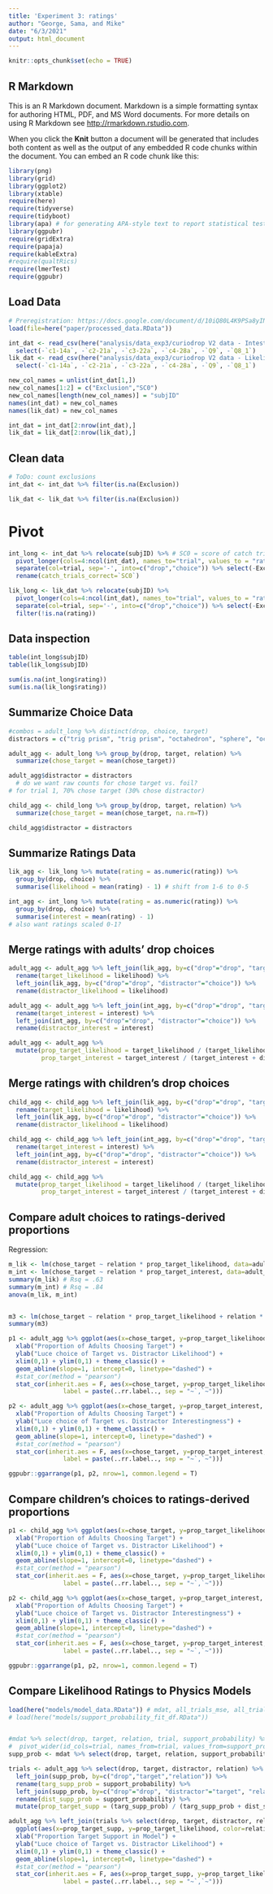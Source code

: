 ```yaml
---
title: 'Experiment 3: ratings'
author: "George, Sama, and Mike"
date: "6/3/2021"
output: html_document
---
```


```r
knitr::opts_chunk$set(echo = TRUE)
```

## R Markdown

This is an R Markdown document. Markdown is a simple formatting syntax for authoring HTML, PDF, and MS Word documents. For more details on using R Markdown see <http://rmarkdown.rstudio.com>.

When you click the **Knit** button a document will be generated that includes both content as well as the output of any embedded R code chunks within the document. You can embed an R code chunk like this:

```r
library(png)
library(grid)
library(ggplot2)
library(xtable)
require(here)
require(tidyverse)
require(tidyboot)
library(apa) # for generating APA-style text to report statistical tests
library(ggpubr)
require(gridExtra)
require(papaja)
require(kableExtra)
#require(qualtRics)
require(lmerTest)
require(ggpubr)
```

## Load Data

```r
# Preregistration: https://docs.google.com/document/d/10iQ80L4K9PSa8yINPcjURj7xl10hXxzFHqtsS3DnsII/edit
load(file=here("paper/processed_data.RData")) 

int_dat <- read_csv(here("analysis/data_exp3/curiodrop V2 data - Intestingness.csv")) %>% 
  select(-`c1-14a`, -`c2-21a`, -`c3-22a`, -`c4-28a`, -`Q9`, -`Q8_1`)
lik_dat <- read_csv(here("analysis/data_exp3/curiodrop V2 data - Likelihood.csv")) %>%
  select(-`c1-14a`, -`c2-21a`, -`c3-22a`, -`c4-28a`, -`Q9`, -`Q8_1`)

new_col_names = unlist(int_dat[1,])
new_col_names[1:2] = c("Exclusion","SC0")
new_col_names[length(new_col_names)] = "subjID"
names(int_dat) = new_col_names
names(lik_dat) = new_col_names

int_dat = int_dat[2:nrow(int_dat),]
lik_dat = lik_dat[2:nrow(lik_dat),]
```

## Clean data

```r
# ToDo: count exclusions
int_dat <- int_dat %>% filter(is.na(Exclusion))

lik_dat <- lik_dat %>% filter(is.na(Exclusion))
```

# Pivot

```r
int_long <- int_dat %>% relocate(subjID) %>% # SC0 = score of catch trials
  pivot_longer(cols=4:ncol(int_dat), names_to="trial", values_to = "rating") %>%
  separate(col=trial, sep='-', into=c("drop","choice")) %>% select(-Exclusion) %>%
  rename(catch_trials_correct=`SC0`)

lik_long <- lik_dat %>% relocate(subjID) %>%
  pivot_longer(cols=4:ncol(int_dat), names_to="trial", values_to = "rating") %>%
  separate(col=trial, sep='-', into=c("drop","choice")) %>% select(-Exclusion) %>%
  filter(!is.na(rating))
```

## Data inspection

```r
table(int_long$subjID)
table(lik_long$subjID)

sum(is.na(int_long$rating))
sum(is.na(lik_long$rating))

```

## Summarize Choice Data

```r
#combos = adult_long %>% distinct(drop, choice, target)
distractors = c("trig prism", "trig prism", "octahedron", "sphere", "octahedron", "pyramid", "pyramid", "sphere", "sphere", "pyramid", "octahedron", "dumbbell", "dumbbell", "sphere", "pentagon", "cone", "octahedron", "dumbbell", "dumbbell", "cone")

adult_agg <- adult_long %>% group_by(drop, target, relation) %>%
  summarize(chose_target = mean(chose_target))

adult_agg$distractor = distractors
  # do we want raw counts for chose target vs. foil?
# for trial 1, 70% chose target (30% chose distractor)

child_agg <- child_long %>% group_by(drop, target, relation) %>%
  summarize(chose_target = mean(chose_target, na.rm=T)) 

child_agg$distractor = distractors
```

## Summarize Ratings Data

```r
lik_agg <- lik_long %>% mutate(rating = as.numeric(rating)) %>%
  group_by(drop, choice) %>%
  summarise(likelihood = mean(rating) - 1) # shift from 1-6 to 0-5

int_agg <- int_long %>% mutate(rating = as.numeric(rating)) %>%
  group_by(drop, choice) %>%
  summarise(interest = mean(rating) - 1) 
# also want ratings scaled 0-1?
```

## Merge ratings with adults' drop choices

```r
adult_agg <- adult_agg %>% left_join(lik_agg, by=c("drop"="drop", "target"="choice")) %>%
  rename(target_likelihood = likelihood) %>%
  left_join(lik_agg, by=c("drop"="drop", "distractor"="choice")) %>%
  rename(distractor_likelihood = likelihood)

adult_agg <- adult_agg %>% left_join(int_agg, by=c("drop"="drop", "target"="choice")) %>%
  rename(target_interest = interest) %>%
  left_join(int_agg, by=c("drop"="drop", "distractor"="choice")) %>%
  rename(distractor_interest = interest)

adult_agg <- adult_agg %>% 
  mutate(prop_target_likelihood = target_likelihood / (target_likelihood + distractor_likelihood),
         prop_target_interest = target_interest / (target_interest + distractor_interest))
```


## Merge ratings with children's drop choices

```r
child_agg <- child_agg %>% left_join(lik_agg, by=c("drop"="drop", "target"="choice")) %>%
  rename(target_likelihood = likelihood) %>%
  left_join(lik_agg, by=c("drop"="drop", "distractor"="choice")) %>%
  rename(distractor_likelihood = likelihood)

child_agg <- child_agg %>% left_join(int_agg, by=c("drop"="drop", "target"="choice")) %>%
  rename(target_interest = interest) %>%
  left_join(int_agg, by=c("drop"="drop", "distractor"="choice")) %>%
  rename(distractor_interest = interest)

child_agg <- child_agg %>% 
  mutate(prop_target_likelihood = target_likelihood / (target_likelihood + distractor_likelihood),
         prop_target_interest = target_interest / (target_interest + distractor_interest))
```


## Compare adult choices to ratings-derived proportions

Regression:

```r
m_lik <- lm(chose_target ~ relation * prop_target_likelihood, data=adult_agg)
m_int <- lm(chose_target ~ relation * prop_target_interest, data=adult_agg)
summary(m_lik) # Rsq = .63
summary(m_int) # Rsq = .84
anova(m_lik, m_int)


m3 <- lm(chose_target ~ relation * prop_target_likelihood + relation * prop_target_interest, data=adult_agg)
summary(m3)
```


```r
p1 <- adult_agg %>% ggplot(aes(x=chose_target, y=prop_target_likelihood, color=relation)) + geom_point() +
  xlab("Proportion of Adults Choosing Target") +
  ylab("Luce choice of Target vs. Distractor Likelihood") +
  xlim(0,1) + ylim(0,1) + theme_classic() +
  geom_abline(slope=1, intercept=0, linetype="dashed") +
  #stat_cor(method = "pearson") 
  stat_cor(inherit.aes = F, aes(x=chose_target, y=prop_target_likelihood, 
               label = paste(..rr.label.., sep = "~`,`~")))

p2 <- adult_agg %>% ggplot(aes(x=chose_target, y=prop_target_interest, color=relation)) + geom_point() +
  xlab("Proportion of Adults Choosing Target") +
  ylab("Luce choice of Target vs. Distractor Interestingness") +
  xlim(0,1) + ylim(0,1) + theme_classic() +
  geom_abline(slope=1, intercept=0, linetype="dashed") +
  #stat_cor(method = "pearson")
  stat_cor(inherit.aes = F, aes(x=chose_target, y=prop_target_interest, 
               label = paste(..rr.label.., sep = "~`,`~")))

ggpubr::ggarrange(p1, p2, nrow=1, common.legend = T)
```

## Compare children's choices to ratings-derived proportions

```r
p1 <- child_agg %>% ggplot(aes(x=chose_target, y=prop_target_likelihood, color=relation)) + geom_point() +
  xlab("Proportion of Adults Choosing Target") +
  ylab("Luce choice of Target vs. Distractor Likelihood") +
  xlim(0,1) + ylim(0,1) + theme_classic() +
  geom_abline(slope=1, intercept=0, linetype="dashed") +
  #stat_cor(method = "pearson") 
  stat_cor(inherit.aes = F, aes(x=chose_target, y=prop_target_likelihood, 
               label = paste(..rr.label.., sep = "~`,`~")))

p2 <- child_agg %>% ggplot(aes(x=chose_target, y=prop_target_interest, color=relation)) + geom_point() +
  xlab("Proportion of Adults Choosing Target") +
  ylab("Luce choice of Target vs. Distractor Interestingness") +
  xlim(0,1) + ylim(0,1) + theme_classic() +
  geom_abline(slope=1, intercept=0, linetype="dashed") +
  #stat_cor(method = "pearson")
  stat_cor(inherit.aes = F, aes(x=chose_target, y=prop_target_interest, 
               label = paste(..rr.label.., sep = "~`,`~")))

ggpubr::ggarrange(p1, p2, nrow=1, common.legend = T)
```


## Compare Likelihood Ratings to Physics Models

```r
load(here("models/model_data.RData")) # mdat, all_trials_mse, all_trials_mse_r, etc.
# load(here("models/support_probability_fit_df.RData")) 


#mdat %>% select(drop, target, relation, trial, support_probability) %>%
#  pivot_wider(id_cols=trial, names_from=trial, values_from=support_probability)
supp_prob <- mdat %>% select(drop, target, relation, support_probability) 

trials <- adult_agg %>% select(drop, target, distractor, relation) %>%
  left_join(supp_prob, by=c("drop","target","relation")) %>%
  rename(targ_supp_prob = support_probability) %>%
  left_join(supp_prob, by=c("drop"="drop", "distractor"="target", "relation"="relation")) %>%
  rename(dist_supp_prob = support_probability) %>%
  mutate(prop_target_supp = (targ_supp_prob) / (targ_supp_prob + dist_supp_prob + 1e-5))

adult_agg %>% left_join(trials %>% select(drop, target, distractor, relation, prop_target_supp)) %>%
  ggplot(aes(x=prop_target_supp, y=prop_target_likelihood, color=relation)) + geom_point(alpha=.8) +
  xlab("Proportion Target Support in Model") +
  ylab("Luce choice of Target vs. Distractor Likelihood") +
  xlim(0,1) + ylim(0,1) + theme_classic() +
  geom_abline(slope=1, intercept=0, linetype="dashed") +
  #stat_cor(method = "pearson") 
  stat_cor(inherit.aes = F, aes(x=prop_target_supp, y=prop_target_likelihood, 
               label = paste(..rr.label.., sep = "~`,`~")))
```



